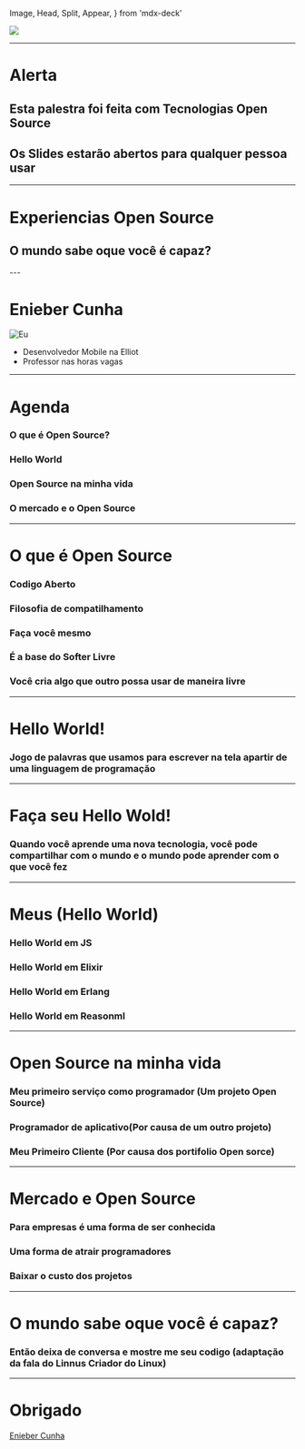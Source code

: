   Image,
  Head,
  Split,
  Appear,
} from 'mdx-deck'


<Head>
  <title>Portifólio Open Source</title>
</Head>

<Image src='esquilo.jpg' background-image />

---

# Alerta

<Appear>
  <h2>Esta palestra foi feita com Tecnologias Open Source</h2>
  <h2>Os Slides estarão abertos para qualquer pessoa usar</h2>
</Appear>

---


# Experiencias Open Source

<Appear>
  <h2>O mundo sabe oque você é capaz?</h2>
</Appear>
---

# Enieber Cunha 

![Eu](profile.jpg)

- Desenvolvedor Mobile na Elliot
- Professor nas horas vagas

---

# Agenda

<Appear>
 <h3>O que é Open Source?</h3>
 <h3>Hello World</h3>
 <h3>Open Source na minha vida</h3>
 <h3>O mercado e o Open Source</h3> 
</Appear>

---

# O que é Open Source

<Appear>
  <h3>Codigo Aberto</h3>
  <h3>Filosofia de compatilhamento</h3>
  <h3>Faça você mesmo</h3>
  <h3>É a base do Softer Livre</h3>
  <h3>Você cria algo que outro possa usar de maneira livre</h3>
</Appear>


---

# Hello World!

<Appear>
  <h3>Jogo de palavras que usamos para escrever na tela apartir de uma linguagem de programação</h3>
</Appear>

---

# Faça seu Hello Wold!

<Appear>
  <h3>Quando você aprende uma nova tecnologia, você pode compartilhar com o mundo
  e o mundo pode aprender com o que você fez</h3>
</Appear>

---

# Meus (Hello World)

<Appear>
  <h3>Hello World em JS</h3>
  <h3>Hello World em Elixir</h3>
  <h3>Hello World em Erlang</h3>
  <h3>Hello World em Reasonml</h3>  
</Appear>

---

# Open Source na minha vida

<Appear>
  <h3>Meu primeiro serviço como programador (Um projeto Open Source)</h3>
  <h3>Programador de aplicativo(Por causa de um outro projeto)</h3>
  <h3>Meu Primeiro Cliente (Por causa dos portifolio Open sorce)</h3>
</Appear>


---

# Mercado e Open Source

<Appear>
  <h3>Para empresas é uma forma de ser conhecida</h3>
  <h3>Uma forma de atrair programadores</h3>
  <h3>Baixar o custo dos projetos </h3>
</Appear>

---

# O mundo sabe oque você é capaz?

<Appear>
  <h3>Então deixa de conversa e mostre me seu codigo (adaptação da fala do Linnus Criador do Linux)</h3>
</Appear>

---

# Obrigado
<a href="http://enieber.github.io">Enieber Cunha</a>
